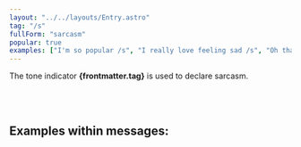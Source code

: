 ```yaml
---
layout: "../../layouts/Entry.astro"
tag: "/s"
fullForm: "sarcasm"
popular: true
examples: ["I'm so popular /s", "I really love feeling sad /s", "Oh that's sooo fun /s"]
---
```



The tone indicator **{frontmatter.tag}** is used to declare sarcasm.

<br />
<br />

## Examples within messages:

<Examples examples={frontmatter.examples} />